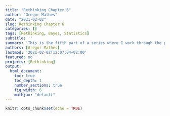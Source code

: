 ```yaml
---
title: "Rethinking Chapter 6"
author: "Gregor Mathes"
date: "2021-02-02"
slug: Rethinking Chapter 6
categories: []
tags: [Rethinking, Bayes, Statistics]
subtitle: ''
summary: 'This is the fifth part of a series where I work through the practice questions of the second edition of Richard McElreaths Statistical Rethinking'
authors: [Gregor Mathes]
lastmod: '2021-02-02T12:07:04+02:00'
featured: no
projects: [Rethinking]
output:
  html_document:
    toc: true
    toc_depth: 1
    number_sections: true
    fig_width: 6
    mathjax: "default"
---
```


```r
knitr::opts_chunk$set(echo = TRUE)
```

